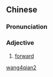 ==Chinese==
{{zh-forms}}

===Pronunciation===
{{zh-pron
|m=wàngqián
|cat=a
}}

===Adjective===
{{zh-adj}}

# {{lb|zh|literary}} [[forward]]

[[Category:Mandarin literary terms|wang4qian2]]
